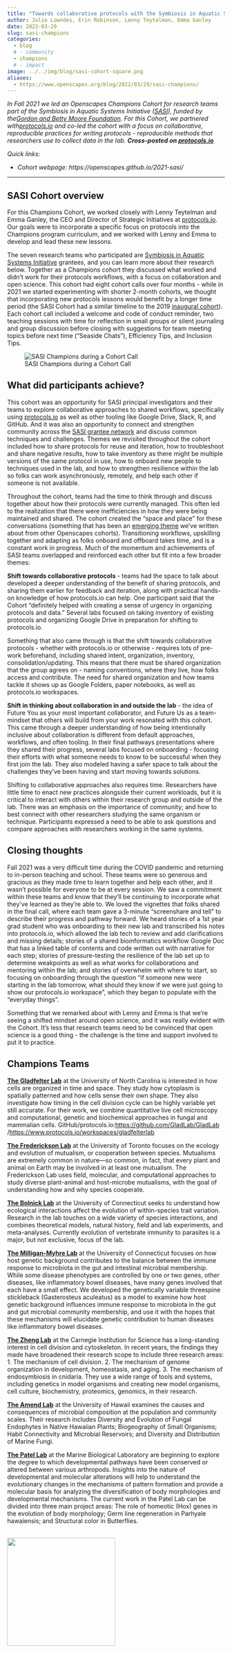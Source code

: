 ```yaml
---
title: "Towards collaborative protocols with the Symbiosis in Aquatic Systems Initiative"
author: Julie Lowndes, Erin Robinson, Lenny Teytelman, Emma Ganley
date: 2022-03-29
slug: sasi-champions
categories:
  - blog 
  # - community
  - champions
  # - impact
image: ../../img/blog/sasi-cohort-square.png
aliases: 
  - https://www.openscapes.org/blog/2022/03/29/sasi-champions/
---
```


*In Fall 2021 we led an Openscapes Champions Cohort for research teams part of the Symbiosis in Aquatic Systems Initiative ([SASI](https://www.moore.org/initiative-strategy-detail?initiativeId=symbiosis-in-aquatic-systems-initiative)), funded by the[ Gordon and Betty Moore Foundation](https://www.moore.org/). For this Cohort, we partnered with[ protocols.io](https://protocols.io) and co-led the cohort with a focus on collaborative, reproducible practices for writing protocols - reproducible methods that researchers use to collect data in the lab.* ***Cross-posted on [protocols.io](https://www.protocols.io/workspaces/protocolsio-news/news/towards-collaborative-protocols-with-the-symbiosis1)***

*Quick links:*

-   *Cohort webpage: https://openscapes.github.io/2021-sasi/*

------------------------------------------------------------------------

## **SASI Cohort overview**

For this Champions Cohort, we worked closely with Lenny Teytelman and Emma Ganley, the CEO and Director of Strategic Initiatives at [protocols.io](https://protocols.io). Our goals were to incorporate a specific focus on protocols into the Champions program curriculum, and we worked with Lenny and Emma to develop and lead these new lessons.

The seven research teams who participated are [Symbiosis in Aquatic Systems Initiative](https://www.moore.org/initiative-strategy-detail?initiativeId=symbiosis-in-aquatic-systems-initiative) grantees, and you can learn more about their research below. Together as a Champions cohort they discussed what worked and didn't work for their protocols workflows, with a focus on collaboration and open science. This cohort had eight cohort calls over four months - while in 2021 we started experimenting with shorter 2-month cohorts, we thought that incorporating new protocols lessons would benefit by a longer time period (the SASI Cohort had a similar timeline to the 2019 [inaugural cohort](https://openscapes.github.io/events/posts/2019-01-21-inaugural/)). Each cohort call included a welcome and code of conduct reminder, two teaching sessions with time for reflection in small groups or silent journaling and group discussion before closing with suggestions for team meeting topics before next time ("Seaside Chats"), Efficiency Tips, and Inclusion Tips.  

![SASI Champions during a Cohort Call](/img/blog/sasi-cohort.png)

  

## **What did participants achieve?**

This cohort was an opportunity for SASI principal investigators and their teams to explore collaborative approaches to shared workflows, specifically using [protocols.io](https://protocols.io) as well as other tooling like Google Drive, Slack, R, and GitHub. And it was also an opportunity to connect and strengthen community across the [SASI grantee network](https://www.moore.org/initiative-strategy-detail?initiativeId=symbiosis-in-aquatic-systems-initiative) and discuss common techniques and challenges. Themes we revisited throughout the cohort included how to share protocols for reuse and iteration, how to troubleshoot and share negative results, how to take inventory as there might be multiple versions of the same protocol in use, how to onboard new people to techniques used in the lab, and how to strengthen resilience within the lab so folks can work asynchronously, remotely, and help each other if someone is not available.

Throughout the cohort, teams had the time to think through and discuss together about how their protocols were currently managed. This often led to the realization that there were inefficiencies in how they were being maintained and shared. The cohort created the "space and place" for these conversations (something that has been an [emerging theme](https://www.openscapes.org/blog/2022/02/17/esip-winter-2022/) we've written about from other Openscapes cohorts). Transitioning workflows, upskilling together and adapting as folks onboard and offboard takes time, and is a constant work in progress. Much of the momentum and achievements of SASI teams overlapped and reinforced each other but fit into a few broader themes:

**Shift towards collaborative protocols** - teams had the space to talk about developed a deeper understanding of the benefit of sharing protocols, and sharing them earlier for feedback and iteration, along with practical hands-on knowledge of how protocols.io can help. One participant said that the Cohort "definitely helped with creating a sense of urgency in organizing protocols and data." Several labs focused on taking inventory of existing protocols and organizing Google Drive in preparation for shifting to protocols.io.

Something that also came through is that the shift towards collaborative protocols - whether with protocols.io or otherwise - requires lots of pre-work beforehand, including shared intent, organization, inventory, consolidation/updating. This means that there must be shared organization that the group agrees on - naming conventions, where they live, how folks access and contribute. The need for shared organization and how teams tackle it shows up as Google Folders, paper notebooks, as well as protocols.io workspaces.

**Shift in thinking about collaboration in and outside the lab** - the idea of Future You as your most important collaborator, and Future Us as a team-mindset that others will build from your work resonated with this cohort. This came through a deeper understanding of how being intentionally inclusive about collaboration is different from default approaches, workflows, and often tooling. In their final pathways presentations where they shared their progress, several labs focused on onboarding - focusing their efforts with what someone needs to know to be successful when they first join the lab. They also modeled having a safer space to talk about the challenges they've been having and start moving towards solutions.

Shifting to collaborative approaches also requires time. Researchers have little time to enact new practices alongside their current workloads, but it is critical to interact with others within their research group and outside of the lab. There was an emphasis on the importance of community; and how to best connect with other researchers studying the same organism or technique. Participants expressed a need to be able to ask questions and compare approaches with researchers working in the same systems.

## **Closing thoughts**

Fall 2021 was a very difficult time during the COVID pandemic and returning to in-person teaching and school. These teams were so generous and gracious as they made time to learn together and help each other, and it wasn't possible for everyone to be at every session. We saw a commitment within these teams and know that they'll be continuing to incorporate what they've learned as they're able to. We loved the vignettes that folks shared in the final call, where each team gave a 3-minute "screenshare and tell" to describe their progress and pathway forward. We heard stories of a 1st year grad student who was onboarding to their new lab and transcribed his notes into protocols.io, which allowed the lab tech to review and add clarifications and missing details; stories of a shared bioinformatics workflow Google Doc that has a linked table of contents and code written out with narrative for each step; stories of pressure-testing the resilience of the lab set up to determine weakpoints as well as what works for collaborations and mentoring within the lab; and stories of overwhelm with where to start, so focusing on onboarding through the question "if someone new were starting in the lab tomorrow, what should they know if we were just going to show our protocols.io workspace", which they began to populate with the "everyday things".

Something that we remarked about with Lenny and Emma is that we're seeing a shifted mindset around open science, and it was really evident with the Cohort. It's less that research teams need to be convinced that open science is a good thing - the challenge is the time and support involved to put it to practice.

## **Champions Teams**

[**The Gladfelter Lab**](https://gladfelterlab.web.unc.edu/) at the University of North Carolina is interested in how cells are organized in time and space. They study how cytoplasm is spatially patterned and how cells sense their own shape. They also investigate how timing in the cell division cycle can be highly variable yet still accurate. For their work, we combine quantitative live cell microscopy and computational, genetic and biochemical approaches in fungal and mammalian cells. GitHub/protocols.io:[ https://github.com/GladLab/GladLab](https://github.com/GladLab/GladLab) /[ https://www.protocols.io/workspaces/gladfelterlab](https://www.protocols.io/workspaces/gladfelterlab)

[**The Frederickson Lab**](http://mutualism.ca/) at the University of Toronto focuses on the ecology and evolution of mutualism, or cooperation between species. Mutualisms are extremely common in nature---so common, in fact, that every plant and animal on Earth may be involved in at least one mutualism. The Frederickson Lab uses field, molecular, and computational approaches to study diverse plant-animal and host-microbe mutualisms, with the goal of understanding how and why species cooperate.

[**The Bolnick Lab**](https://bolnicklab.wordpress.com/) at the University of Connecticut seeks to understand how ecological interactions affect the evolution of within-species trait variation. Research in the lab touches on a wide variety of species interactions, and combines theoretical models, natural history, field and lab experiments, and meta-analyses. Currently evolution of vertebrate immunity to parasites is a major, but not exclusive, focus of the lab.

[**The Milligan-Myhre Lab**](https://drkatlab.wordpress.com/about/) at the University of Connecticut focuses on how host genetic background contributes to the balance between the immune response to microbiota in the gut and intestinal microbial membership. While some disease phenotypes are controlled by one or two genes, other diseases, like inflammatory bowel diseases, have many genes involved that each have a small effect. We developed the genetically variable threespine stickleback (Gasterosteus aculeatus) as a model to examine how host genetic background influences immune response to microbiota in the gut and gut microbial community membership, and use it with the hopes that these mechanisms will elucidate genetic contribution to human diseases like inflammatory bowel diseases.

[**The Zheng Lab**](https://emb.carnegiescience.edu/science/faculty/yixian-zheng) at the Carnegie Institution for Science has a long-standing interest in cell division and cytoskeleton. In recent years, the findings they made have broadened their research scope to include three research areas: 1. The mechanism of cell division. 2. The mechanism of genome organization in development, homeostasis, and aging. 3. The mechanism of endosymbiosis in cnidaria. They use a wide range of tools and systems, including genetics in model organisms and creating new model organisms, cell culture, biochemistry, proteomics, genomics, in their research.

[**The Amend Lab**](https://openscapes.github.io/2021-sasi/) at the University of Hawaii examines the causes and consequences of microbial composition at the population and community scales. Their research includes Diversity and Evolution of Fungal Endophytes in Native Hawaiian Plants; Biogeography of Small Organisms; Habit Connectivity and Microbial Reservoirs; and Diversity and Distribution of Marine Fungi.

[**The Patel Lab**](http://www.patellab.net/) at the Marine Biological Laboratory are beginning to explore the degree to which developmental pathways have been conserved or altered between various arthropods. Insights into the nature of developmental and molecular alterations will help to understand the evolutionary changes in the mechanisms of pattern formation and provide a molecular basis for analyzing the diversification of body morphologies and developmental mechanisms. The current work in the Patel Lab can be divided into three main project areas: The role of homeotic (Hox) genes in the evolution of body morphology; Germ line regeneration in Parhyale hawaiensis; and Structural color in Butterflies.

<br> <img src="/img/blog/sasi-cohort-square.png" width="250px">

<br>
